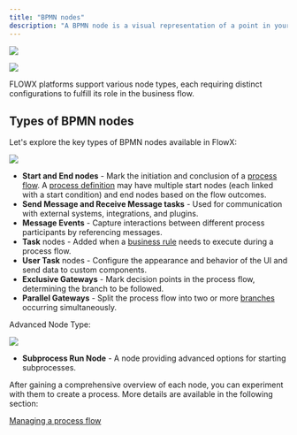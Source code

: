 ```yaml
---
title: "BPMN nodes"
description: "A BPMN node is a visual representation of a point in your **process**. Nodes are added at specific process points to denote the entrance or transition of a record within the process."
---
```


![](https://s3.eu-west-1.amazonaws.com/docx.flowx.ai/building-blocks/node/node_diagram.png)

![](https://s3.eu-west-1.amazonaws.com/docx.flowx.ai/release40/BPMN%20nodes.png)

FLOWX platforms support various node types, each requiring distinct configurations to fulfill its role in the business flow.

## Types of BPMN nodes

Let's explore the key types of BPMN nodes available in FlowX:

![](https://s3.eu-west-1.amazonaws.com/docx.flowx.ai/release34/nodes_v2.png)

+ **Start and End nodes** - Mark the initiation and conclusion of a [process flow](../../platform-overview/frameworks-and-standards/business-process-industry-standards/intro-to-bpmn). A [process definition](../process/process-definition) may have multiple start nodes (each linked with a start condition) and end nodes based on the flow outcomes.
+ **Send Message and Receive Message tasks** - Used for communication with external systems, integrations, and plugins.
+ **Message Events** - Capture interactions between different process participants by referencing messages.
+ **Task** nodes - Added when a [business rule](../actions/business-rule-action/business-rule-action) needs to execute during a process flow.
+ **User Task** nodes - Configure the appearance and behavior of the UI and send data to custom components.
+ **Exclusive Gateways** - Mark decision points in the process flow, determining the branch to be followed.
+ **Parallel Gateways** - Split the process flow into two or more [branches](../../flowx-designer/managing-a-process-flow/adding-more-flow-branches) occurring simultaneously.

Advanced Node Type:

<div class = "image-scaled">

![](https://s3.eu-west-1.amazonaws.com/docx.flowx.ai/building-blocks/node/subprocess_node.png)

</div>

* **Subprocess Run Node** - A node providing advanced options for starting subprocesses.

After gaining a comprehensive overview of each node, you can experiment with them to create a process. More details are available in the following section:

[Managing a process flow](../../flowx-designer/managing-a-process-flow/)